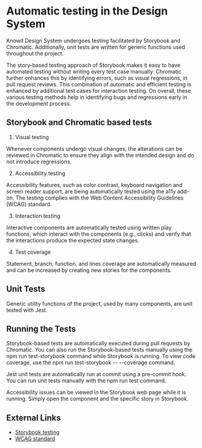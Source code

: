 
<Meta title='Design System/Testing' />

# Automatic testing in the Design System

Knowit Design System undergoes testing facilitated by Storybook and Chromatic. Additionally, unit tests are written for generic functions used throughout the project.

The story-based testing approach of Storybook makes it easy to have automated testing without writing every test case manually. Chromatic further enhances this by identifying errors, such as visual regressions, in pull request reviews. This combination of automatic and efficient testing is enhanced by additional test cases for interaction testing. On overall, these various testing methods help in identifying bugs and regressions early in the development process.

## Storybook and Chromatic based tests

1. Visual testing

Whenever components undergo visual changes, the alterations can be reviewed in Chromatic to ensure they align with the intended design and do not introduce regressions.

2. Accessibility testing

Accessibility features, such as color contrast, keyboard navigation and screen reader support, are being automatically tested using the a11y add-on. The testing complies with the Web Content Accessibility Guidelines (WCAG) standard.

3. Interaction testing

Interactive components are automatically tested using written play functions, which interact with the components (e.g., clicks) and verify that the interactions produce the expected state changes.

4. Test coverage

Statement, branch, function, and lines coverage are automatically measured and can be increased by creating new stories for the components.

## Unit Tests

Generic utility functions of the project, used by many components, are unit tested with Jest.

## Running the Tests

Storybook-based tests are automatically executed during pull requests by Chromatic. You can also run the Storybook-based tests manually using the npm run test-storybook command while Storybook is running. To view code coverage, use the npm run test-storybook -- --coverage command.

Jest unit tests are automatically run at commit using a pre-commit hook. You can run unit tests manually with the npm run test command.

Accessibility issues can be viewed in the Storybook web page while it is running. Simply open the component and the specific story in Storybook.

## External Links

- [Storybook testing](https://storybook.js.org/docs/react/writing-tests/introduction)
- [WCAG standard](https://www.w3.org/WAI/standards-guidelines/wcag/)
